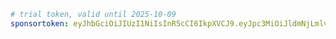 ```yaml title="evcc.yaml"
# trial token, valid until 2025-10-09
sponsortoken: eyJhbGciOiJIUzI1NiIsInR5cCI6IkpXVCJ9.eyJpc3MiOiJldmNjLmlvIiwic3ViIjoidHJpYWwiLCJleHAiOjE3NjAwMTg0MDAsImlhdCI6MTc1OTQxMzYwMCwic3BlIjp0cnVlLCJzcmMiOiJtYSJ9.vRykVTnKvaa_HK1PderyB4_x3zI_V_ucWOJLX_ik6x4
```
